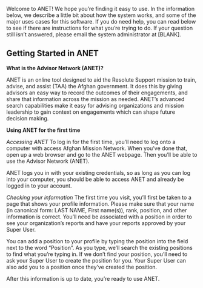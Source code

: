 
<Meta title="ANET User Stories/Introduction" />

Welcome to ANET! We hope you’re finding it easy to use. In the information below, we describe a little bit about how the system works, and some of the major uses cases for this software. If you do need help, you can read below to see if there are instructions for what you’re trying to do. If your question still isn’t answered, please email the system administrator at [BLANK].

## Getting Started in ANET

**What is the Advisor Network (ANET)?**

ANET is an online tool designed to aid the Resolute Support mission to train, advise, and assist (TAA) the Afghan government. It does this by giving advisors an easy way to record the outcomes of their engagements, and share that information across the mission as needed. ANET’s advanced search capabilities make it easy for advising organizations and mission leadership to gain context on engagements which can shape future decision making.

**Using ANET for the first time**

*Accessing ANET*
To log in for the first time, you’ll need to log onto a computer with access Afghan Mission Network. When you’ve done that, open up a web browser and go to the ANET webpage. Then you’ll be able to use the Advisor Network (ANET).

ANET logs you in with your existing credentials, so as long as you can log into your computer, you should be able to access ANET and already be logged in to your account.

*Checking your information*
The first time you visit, you’ll first be taken to a page that shows your profile information. Please make sure that your name (in canonical form: LAST NAME, First name(s)), rank, position, and other information is correct. You’ll need be associated with a position in order to see your organization’s reports and have your reports approved by your Super User.

You can add a position to your profile by typing the position into the field next to the word “Position”. As you type, we’ll search the existing positions to find what you’re typing in. If we don’t find your position, you’ll need to ask your Super User to create the position for you. Your Super User can also add you to a position once they’ve created the position.

After this information is up to date, you’re ready to use ANET.
